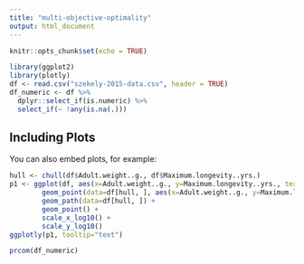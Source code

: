 ```yaml
---
title: "multi-objective-optimality"
output: html_document
---
```


```r
knitr::opts_chunk$set(echo = TRUE)
```

```r
library(ggplot2)
library(plotly)
df <- read.csv("szekely-2015-data.csv", header = TRUE)
df_numeric <- df %>%
  dplyr::select_if(is.numeric) %>%
  select_if(~ !any(is.na(.)))
```

## Including Plots

You can also embed plots, for example:

```r
hull <- chull(df$Adult.weight..g., df$Maximum.longevity..yrs.)
p1 <- ggplot(df, aes(x=Adult.weight..g., y=Maximum.longevity..yrs., text=Common.name)) +
        geom_point(data=df[hull, ], aes(x=Adult.weight..g., y=Maximum.longevity..yrs.), colour="red", size=5) + 
        geom_path(data=df[hull, ]) + 
        geom_point() +
        scale_x_log10() +
        scale_y_log10()
ggplotly(p1, tooltip="text")
```

```r
prcom(df_numeric)
```
